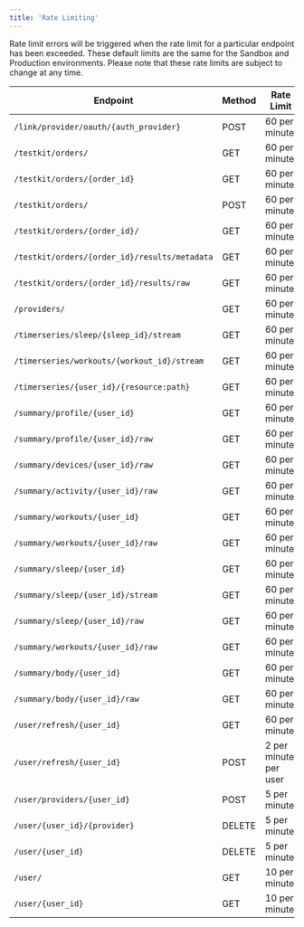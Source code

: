 ```yaml
---
title: 'Rate Limiting'
---
```


Rate limit errors will be triggered when the rate limit for a particular endpoint has been exceeded. These default limits are the same for the Sandbox and Production environments. Please note that these rate limits are subject to change at any time.

| Endpoint                                    | Method | Rate Limit             |
| ------------------------------------------- | ------ | ---------------------- |
| `/link/provider/oauth/{auth_provider}`        | POST   | 60 per minute          |
| `/testkit/orders/`                            | GET    | 60 per minute          |
| `/testkit/orders/{order_id}`                  | GET    | 60 per minute          |
| `/testkit/orders/`                            | POST   | 60 per minute          |
| `/testkit/orders/{order_id}/`                 | GET    | 60 per minute          |
| `/testkit/orders/{order_id}/results/metadata` | GET    | 60 per minute          |
| `/testkit/orders/{order_id}/results/raw`      | GET    | 60 per minute          |
| `/providers/`                                 | GET    | 60 per minute          |
| `/timerseries/sleep/{sleep_id}/stream`        | GET    | 60 per minute          |
| `/timerseries/workouts/{workout_id}/stream`   | GET    | 60 per minute          |
| `/timerseries/{user_id}/{resource:path}`      | GET    | 60 per minute          |
| `/summary/profile/{user_id}`                  | GET    | 60 per minute          |
| `/summary/profile/{user_id}/raw`             | GET    | 60 per minute          |
| `/summary/devices/{user_id}/raw`              | GET    | 60 per minute          |
| `/summary/activity/{user_id}/raw`             | GET    | 60 per minute          |
| `/summary/workouts/{user_id}`                 | GET    | 60 per minute          |
| `/summary/workouts/{user_id}/raw`             | GET    | 60 per minute          |
| `/summary/sleep/{user_id}`                    | GET    | 60 per minute          |
| `/summary/sleep/{user_id}/stream`             | GET    | 60 per minute          |
| `/summary/sleep/{user_id}/raw`                | GET    | 60 per minute          |
| `/summary/workouts/{user_id}/raw`             | GET    | 60 per minute          |
| `/summary/body/{user_id}`                     | GET    | 60 per minute          |
| `/summary/body/{user_id}/raw`                 | GET    | 60 per minute          |
| `/user/refresh/{user_id}`                     | GET    | 60 per minute          |
| `/user/refresh/{user_id}`                     | POST   | 2 per minute, per user |
| `/user/providers/{user_id}`                   | POST   | 5 per minute           |
| `/user/{user_id}/{provider}`                  | DELETE | 5 per minute           |
| `/user/{user_id}`                             | DELETE | 5 per minute           |
| `/user/`                                      | GET    | 10 per minute          |
| `/user/{user_id}`                             | GET    | 10 per minute          |
